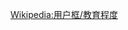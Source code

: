 {{Userbox
  |id=[[File:Ludwig-Maximilians-Universität_München.jpg|43px]]
  |id-c=white
  |info=这个用戶是'''[[慕尼黑大学]]'''的校友、学生或老师。
  |info-c=lightgreen
  |info-s=9
  |info-fc=black
  |border-c=black
}}<includeonly>[[Category:慕尼黑大学的维基人|{{PAGENAME}}]]</includeonly><noinclude>{{Clear}}[[Wikipedia:用户框/教育程度]]</noinclude>